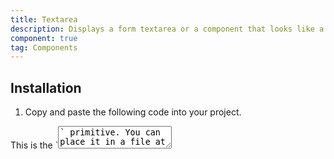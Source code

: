 ```yaml
---
title: Textarea
description: Displays a form textarea or a component that looks like a textarea.
component: true
tag: Components
---
```


<ComponentExample src="src/components/examples/TextareaDemo.tsx">
  <TextareaDemo />
</ComponentExample>

## Installation

1. Copy and paste the following code into your project.

<ComponentSource src="src/components/ui/Textarea.tsx" />

<Callout>
  This is the `<Textarea />` primitive. You can place it in a file at
  `components/ui/textarea.tsx`.
</Callout>

## Usage

Copy and paste the code examples below into your project.

## Examples

### Default

<ComponentExample src="src/components/examples/TextareaDemo.tsx">
  <TextareaDemo />
</ComponentExample>

---

### Disabled

<ComponentExample src="src/components/examples/TextareaDisabledDemo.tsx">
  <TextareaDisabledDemo />
</ComponentExample>

---

### With Label

<ComponentExample
  src="src/components/examples/TextareaWithLabelDemo.tsx"
  className="[&_div.grid]:w-full"
>
  <TextareaWithLabelDemo />
</ComponentExample>

---

### With Helper

<ComponentExample src="src/components/examples/TextareaWithHelperDemo.tsx">
  <TextareaWithHelperDemo />
</ComponentExample>

---

### With Button

<ComponentExample src="src/components/examples/TextareaWithButtonDemo.tsx">
  <TextareaWithButtonDemo />
</ComponentExample>

